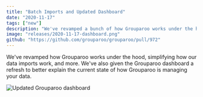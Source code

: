 ```yaml
---
title: "Batch Imports and Updated Dashboard"
date: "2020-11-17"
tags: ["new"]
description: "We've revamped a bunch of how Grouparoo works under the hood, simplifying how our data imports work, and more."
image: "releases/2020-11-17-dashboard.png"
github: "https://github.com/grouparoo/grouparoo/pull/972"
---
```


We've revamped how Grouparoo works under the hood, simplifying how our data imports work, and more. We've also given the Grouparoo dashboard a refresh to better explain the current state of how Grouparoo is managing your data.

<Image
  src="releases/2020-11-17-dashboard.png"
  alt="Updated Grouparoo dashboard"
  width={596}
  height={300}
/>

